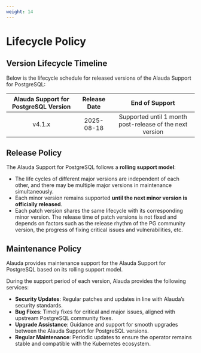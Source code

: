```yaml
---
weight: 14
---
```


# Lifecycle Policy

## Version Lifecycle Timeline

Below is the lifecycle schedule for released versions of the Alauda Support for PostgreSQL:

| Alauda Support for PostgreSQL Version | Release Date | End of Support                                        |
|:-------------------------------------:|:------------:|:-----------------------------------------------------:|
| v4.1.x                                | 2025-08-18   | Supported until 1 month post-release of the next version|


## Release Policy

The Alauda Support for PostgreSQL follows a **rolling support model**:

- The life cycles of different major versions are independent of each other, and there may be multiple major versions in maintenance simultaneously.
- Each minor version remains supported **until the next minor version is officially released**.
- Each patch version shares the same lifecycle with its corresponding minor version. The release time of patch versions is not fixed and depends on factors such as the release rhythm of the PG community version, the progress of fixing critical issues and vulnerabilities, etc.


## Maintenance Policy

Alauda provides maintenance support for the Alauda Support for PostgreSQL based on its rolling support model.

During the support period of each version, Alauda provides the following services:

- **Security Updates**: Regular patches and updates in line with Alauda’s security standards.
- **Bug Fixes**: Timely fixes for critical and major issues, aligned with upstream PostgreSQL community fixes.
- **Upgrade Assistance**: Guidance and support for smooth upgrades between the Alauda Support for PostgreSQL versions.
- **Regular Maintenance**: Periodic updates to ensure the operator remains stable and compatible with the Kubernetes ecosystem.
